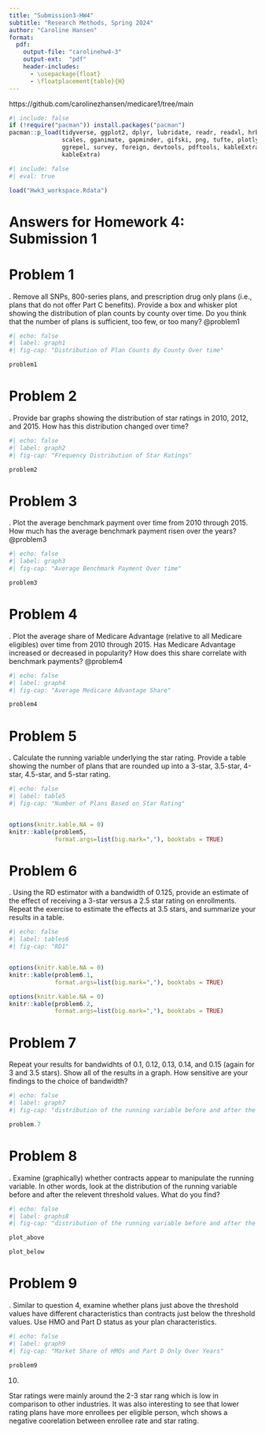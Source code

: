 ```yaml
---
title: "Submission3-HW4"
subtitle: "Research Methods, Spring 2024"
author: "Caroline Hansen"
format:
  pdf:
    output-file: "carolinehw4-3"
    output-ext:  "pdf"
    header-includes:
      - \usepackage{float}
      - \floatplacement{table}{H}
---
```


https://github.com/carolinezhansen/medicare1/tree/main

```r
#| include: false
if (!require("pacman")) install.packages("pacman")
pacman::p_load(tidyverse, ggplot2, dplyr, lubridate, readr, readxl, hrbrthemes, fixest,
               scales, gganimate, gapminder, gifski, png, tufte, plotly, OECD,
               ggrepel, survey, foreign, devtools, pdftools, kableExtra, modelsummary,
               kableExtra)
```

```r
#| include: false
#| eval: true

load("Hwk3_workspace.Rdata")
```



# Answers for Homework 4: Submission 1
\newpage

# Problem 1 
\noindent 1. Remove all SNPs, 800-series plans, and prescription drug only plans (i.e., plans that do not offer Part C benefits). Provide a box and whisker plot showing the distribution of plan counts by county over time. Do you think that the number of plans is sufficient, too few, or too many? @problem1
```r
#| echo: false
#| label: graph1
#| fig-cap: "Distribution of Plan Counts By County Over time"

problem1

```

\newpage
# Problem 2
\noindent 2. Provide bar graphs showing the distribution of star ratings in 2010, 2012, and 2015. How has this distribution changed over time?
```r
#| echo: false
#| label: graph2
#| fig-cap: "Frequency Distribution of Star Ratings"

problem2
```

\newpage
# Problem 3
\noindent 3. Plot the average benchmark payment over time from 2010 through 2015. How much has the average benchmark payment risen over the years? @problem3
```r
#| echo: false
#| label: graph3
#| fig-cap: "Average Benchmark Payment Over time"

problem3
```



\newpage
# Problem 4
\noindent 4. Plot the average share of Medicare Advantage (relative to all Medicare eligibles) over time from 2010 through 2015. Has Medicare Advantage increased or decreased in popularity? How does this share correlate with benchmark payments?
@problem4
```r
#| echo: false
#| label: graph4
#| fig-cap: "Average Medicare Advantage Share"

problem4
```

\newpage
# Problem 5
\noindent 5. Calculate the running variable underlying the star rating. Provide a table showing the number of plans that are rounded up into a 3-star, 3.5-star, 4-star, 4.5-star, and 5-star rating.
```r
#| echo: false
#| label: table5
#| fig-cap: "Number of Plans Based on Star Rating"


options(knitr.kable.NA = 0)
knitr::kable(problem5, 
             format.args=list(big.mark=","), booktabs = TRUE) 
```



\newpage
# Problem 6
\noindent 6. Using the RD estimator with a bandwidth of 0.125, provide an estimate of the effect of receiving a 3-star versus a 2.5 star rating on enrollments. Repeat the exercise to estimate the effects at 3.5 stars, and summarize your results in a table.
```r
#| echo: false
#| label: tables6
#| fig-cap: "RD1"


options(knitr.kable.NA = 0)
knitr::kable(problem6.1, 
             format.args=list(big.mark=","), booktabs = TRUE) 

options(knitr.kable.NA = 0)
knitr::kable(problem6.2, 
             format.args=list(big.mark=","), booktabs = TRUE) 
```

\newpage
# Problem 7
Repeat your results for bandwidhts of 0.1, 0.12, 0.13, 0.14, and 0.15 (again for 3 and 3.5 stars). Show all of the results in a graph. How sensitive are your findings to the choice of bandwidth?

```r
#| echo: false
#| label: graph7
#| fig-cap: "distribution of the running variable before and after the relevent threshold values"

problem.7

```

\newpage
# Problem 8
\noindent 8. Examine (graphically) whether contracts appear to manipulate the running variable. In other words, look at the distribution of the running variable before and after the relevent threshold values. What do you find?
```r
#| echo: false
#| label: graphs8
#| fig-cap: "distribution of the running variable before and after the relevent threshold values"

plot_above

plot_below

```

# Problem 9
\noindent 9. Similar to question 4, examine whether plans just above the threshold values have different characteristics than contracts just below the threshold values. Use HMO and Part D status as your plan characteristics.

```r
#| echo: false
#| label: graph9
#| fig-cap: "Market Share of HMOs and Part D Only Over Years"

problem9

```

10.

Star ratings were mainly around the 2-3 star rang which is low in comparison to other industries. It was also interesting to see that lower rating plans have more enrollees per eligible person, whch shows a negative coorelation between enrollee rate and star rating. 